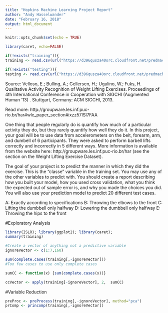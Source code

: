 ```yaml
---
title: "Hopkins Machine Learning Project Report"
author: "Andy Hasselwander"
date: "February 16, 2018"
output: html_document
---
```


```r
knitr::opts_chunk$set(echo = TRUE)
```

```r
library(caret, echo=FALSE)

if(!exists("training")){
training <- read.csv(url("https://d396qusza40orc.cloudfront.net/predmachlearn/pml-training.csv"))}

if(!exists("testing")){
testing <- read.csv(url("https://d396qusza40orc.cloudfront.net/predmachlearn/pml-testing.csv"))}

```
Source: Velloso, E.; Bulling, A.; Gellersen, H.; Ugulino, W.; Fuks, H. Qualitative Activity Recognition of Weight Lifting Exercises. Proceedings of 4th International Conference in Cooperation with SIGCHI (Augmented Human '13) . Stuttgart, Germany: ACM SIGCHI, 2013.

Read more: http://groupware.les.inf.puc-rio.br/har#wle_paper_section#ixzz57ISl7FAA

One thing that people regularly do is quantify how much of a particular activity they do, but they rarely quantify how well they do it. In this project, your goal will be to use data from accelerometers on the belt, forearm, arm, and dumbell of 6 participants. They were asked to perform barbell lifts correctly and incorrectly in 5 different ways. More information is available from the website here: http://groupware.les.inf.puc-rio.br/har (see the section on the Weight Lifting Exercise Dataset).

The goal of your project is to predict the manner in which they did the exercise. This is the "classe" variable in the training set. You may use any of the other variables to predict with. You should create a report describing how you built your model, how you used cross validation, what you think the expected out of sample error is, and why you made the choices you did. You will also use your prediction model to predict 20 different test cases.

A: Exactly according to specifications
B: Throwing the elbows to the front
C: Lifting the dumbbell only halfway
D: Lowering the dumbbell only halfway
E: Throwing the hips to the front

#Exploratory Analysis
```r
library(ISLR); library(ggplot2); library(caret);
summary(training)

#Create a vector of anything not a predictive variable
ignoreVector <- c(1:7,160)

sum(complete.cases(training[,-ignoreVector]))
#Too few cases to use only complete cases

sumCC <- function(x) {sum(complete.cases(x))}

ccVector <- apply(training[-ignoreVector], 2,  sumCC)

```




#Variable Reduction
```r


preProc <- preProcess(training[,-ignoreVector], method="pca")
prComp <- princomp(training[,-ignoreVector])



```